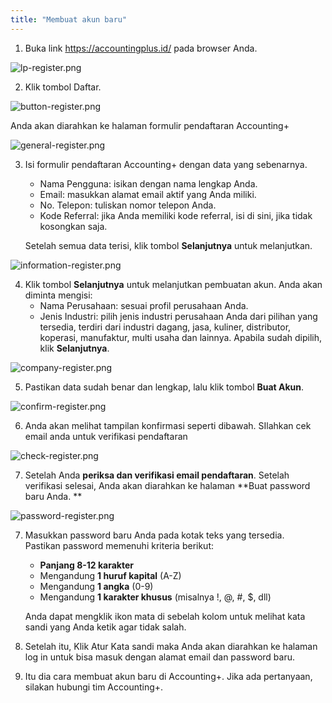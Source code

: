 ```yaml
---
title: "Membuat akun baru"
---
```


1. Buka link https://accountingplus.id/ pada browser Anda.

![lp-register.png](/images/lp-register.png)

2. Klik tombol Daftar.

![button-register.png](/images/button-register.png)

Anda akan diarahkan ke halaman formulir pendaftaran Accounting\+

![general-register.png](/images/general-register.png)

3. Isi formulir pendaftaran Accounting\+ dengan data yang sebenarnya.
   - Nama Pengguna: isikan dengan nama lengkap Anda.
   - Email: masukkan alamat email aktif yang Anda miliki.
   - No. Telepon: tuliskan nomor telepon Anda.
   - Kode Referral: jika Anda memiliki kode referral, isi di sini, jika tidak kosongkan saja.

   Setelah semua data terisi, klik tombol **Selanjutnya** untuk melanjutkan.

![information-register.png](/images/information-register.png)

4. Klik tombol **Selanjutnya** untuk melanjutkan pembuatan akun. Anda akan diminta mengisi: 
   - Nama Perusahaan: sesuai profil perusahaan Anda.
   - Jenis Industri: pilih jenis industri perusahaan Anda dari pilihan yang tersedia, terdiri dari industri dagang, jasa, kuliner, distributor, koperasi, manufaktur, multi usaha dan lainnya. Apabila sudah dipilih, klik **Selanjutnya**.

![company-register.png](/images/company-register.png)

5. Pastikan data sudah benar dan lengkap, lalu klik tombol **Buat Akun**. 

![confirm-register.png](/images/confirm-register.png)

6. Anda akan melihat tampilan konfirmasi seperti dibawah. SIlahkan cek email anda untuk verifikasi pendaftaran

![check-register.png](/images/check-register.png)

7. Setelah Anda **periksa dan verifikasi email pendaftaran**. Setelah verifikasi selesai, Anda akan diarahkan ke halaman **Buat password baru Anda. **

![password-register.png](/images/password-register.png)

7. Masukkan password baru Anda pada kotak teks yang tersedia. \
   Pastikan password memenuhi kriteria berikut:
   - **Panjang 8-12 karakter**
   - Mengandung **1 huruf kapital** (A-Z)
   - Mengandung **1 angka** (0-9)
   - Mengandung **1 karakter khusus** (misalnya \!, @, #, \$, dll)

   Anda dapat mengklik ikon mata di sebelah kolom untuk melihat kata sandi yang Anda ketik agar tidak salah.
8. Setelah itu, Klik Atur Kata sandi maka Anda akan diarahkan ke halaman log in untuk bisa masuk dengan alamat email dan password baru.
9. Itu dia cara membuat akun baru di Accounting\+. Jika ada pertanyaan, silakan hubungi tim Accounting\+.